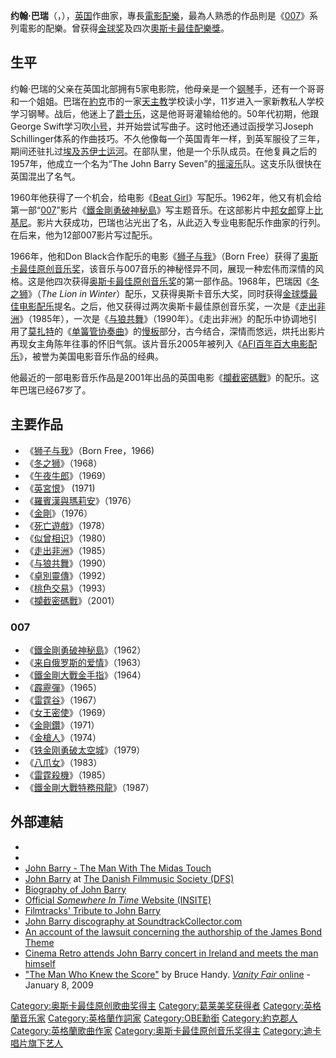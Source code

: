 {{noteTA
|G1=Movie}}
{{Infobox musical artist
| name = 约翰·巴瑞
| honorific_suffix= [[大英帝國勳章|KBE]]
| image = John-barry-2006.jpg
| image_size = 200px
| caption = 2006年9月，約翰·巴瑞在[[皇家阿爾伯特音樂廳|皇家阿爾伯特音樂廳]]
| landscape = yes
| background = non_performing_personnel
| birth_name = 約翰·巴瑞·普倫德加斯特
| birth_date = {{Birth date|1933|11|3}}
| birth_place = {{GB}}[[英格蘭|英格蘭]][[约克郡|约克郡]][[約克|約克]]
| death_date = {{Death date and age|2011|1|30|1933|11|3}}
| death_place = {{USA}}[[纽约州|纽约州]][[纳苏县_(纽约州)|纳苏县]][[牡蛎湾|牡蛎湾]]
| occupation = [[作曲家|作曲家]]、[[指揮|指揮]]
| instrument = [[鍵盤樂器|鍵盤樂器]]、[[鼓|鼓]]、[[口琴|口琴]]
| genre =[[電影配樂|電影配樂]]
| years_active = 1959–2006
}}
'''约翰·巴瑞'''（{{lang|en|John Barry}}，{{bd|1933年|11月3日|2011年|1月30日|catIdx=Barry, John}}），[[英国|英国]]作曲家，專長[[電影配樂|電影配樂]]，最為人熟悉的作品則是《[[007|007]]》系列電影的配樂。曾获得[[金球獎_(影視獎項)|金球奖]]及四次[[奧斯卡金像獎|奧斯卡]][[奧斯卡最佳配樂獎|最佳配樂獎]]。

==生平==
约翰·巴瑞的父亲在英国北部拥有5家电影院，他母亲是一个[[钢琴|钢琴]]手，还有一个哥哥和一个姐姐。巴瑞在[[約克|約克]]市的一家[[天主教|天主教]]学校读小学，11岁进入一家新教私人学校学习钢琴。战后，他迷上了[[爵士乐|爵士乐]]，这是他哥哥灌输给他的。50年代初期，他跟George Swift学习吹[[小号|小号]]，并开始尝试写曲子。这时他还通过函授学习Joseph Schillinger体系的作曲技巧。不久他像每一个英国青年一样，到英军服役了三年，期间还驻扎过[[埃及|埃及]][[苏伊士运河|苏伊士运河]]。在部队里，他是一个乐队成员。在他复員之后的1957年，他成立一个名为“The John Barry Seven”的[[摇滚乐|摇滚乐]]队。这支乐队很快在英国混出了名气。

1960年他获得了一个机会，给电影《[[Beat_Girl|Beat Girl]]》写配乐。1962年，他又有机会给第一部“[[007|007]]”影片《[[鐵金剛勇破神秘島|鐵金剛勇破神秘島]]》写主题音乐。在这部影片中[[邦女郎|邦女郎]]穿上[[比基尼泳衣|比基尼]]。影片大获成功，巴瑞也沾光出了名，从此迈入专业电影配乐作曲家的行列。在后来，他为12部007影片写过配乐。

1966年，他和Don Black合作配乐的电影《[[狮子与我|狮子与我]]》（Born Free）获得了[[奥斯卡最佳原创音乐奖|奥斯卡最佳原创音乐奖]]，该音乐与007音乐的神秘怪异不同，展现一种宏伟而深情的风格。这是他四次获得[[奥斯卡最佳原创音乐奖|奥斯卡最佳原创音乐奖]]的第一部作品。1968年，巴瑞因《[[冬之狮|冬之狮]]》（''The Lion in Winter''）配乐，又获得奥斯卡音乐大奖，同时获得[[金球獎_(影視獎項)|金球獎]][[金球獎最佳電影配樂|最佳电影配乐]]提名。之后，他又获得过两次奥斯卡最佳原创音乐奖，一次是《[[走出非洲|走出非洲]]》（1985年），一次是《[[与狼共舞|与狼共舞]]》（1990年）。《走出非洲》的配乐中协调地引用了[[莫扎特|莫扎特]]的《[[单簧管协奏曲_(莫扎特)|单簧管协奏曲]]》的[[慢板|慢板]]部分，古今结合，深情而悠远，烘托出影片再现女主角陈年往事的怀旧气氛。该片音乐2005年被列入《[[AFI百年百大电影配乐|AFI百年百大电影配乐]]》，被誉为美国电影音乐作品的经典。

他最近的一部电影音乐作品是2001年出品的英国电影《[[攔截密碼戰|攔截密碼戰]]》的配乐。这年巴瑞已经67岁了。

==主要作品==
*《[[狮子与我|狮子与我]]》（Born Free，1966)
*《[[冬之狮|冬之狮]]》（1968）
*《[[午夜牛郎|午夜牛郎]]》（1969）
*《[[英宮恨|英宮恨]]》 (1971)
*《[[羅賓漢與瑪莉安|羅賓漢與瑪莉安]]》（1976）
*《[[金剛_(1976年電影))|金剛]]》（1976） 
*《[[死亡遊戲|死亡遊戲]]》（1978）
*《[[似曾相识|似曾相识]]》（1980）
*《[[走出非洲|走出非洲]]》（1985）
*《[[与狼共舞|与狼共舞]]》（1990）
*《[[卓别林_(电影)|卓別靈傳]]》（1992）
*《[[桃色交易|桃色交易]]》（1993）
*《[[攔截密碼戰|攔截密碼戰]]》（2001）

===007===
*《[[鐵金剛勇破神秘島|鐵金剛勇破神秘島]]》（1962）
*《[[来自俄罗斯的爱情|来自俄罗斯的爱情]]》（1963）
*《[[鐵金剛大戰金手指|鐵金剛大戰金手指]]》（1964）
*《[[霹靂彈|霹靂彈]]》（1965）
*《[[雷霆谷|雷霆谷]]》（1967）
*《[[女王密使|女王密使]]》（1969）
*《[[金剛鑽|金剛鑽]]》（1971）
*《[[金槍人|金槍人]]》（1974）
*《[[铁金刚勇破太空城|铁金刚勇破太空城]]》（1979）
*《[[八爪女|八爪女]]》（1983）
*《[[雷霆殺機|雷霆殺機]]》（1985）
*《[[鐵金剛大戰特務飛龍|鐵金剛大戰特務飛龍]]》（1987）

==外部連結==
* {{imdb name|id=0000290}}
* {{douban people|1041275}}
* [http://www.johnbarry.org.uk/ John Barry - The Man With The Midas Touch] {{Wayback|url=http://www.johnbarry.org.uk/ |date=20210221111215 }}
* [http://www.filmmusic.dk/?side=johnbarry&l=uk John Barry] {{Wayback|url=http://www.filmmusic.dk/?side=johnbarry&l=uk |date=20200320194309 }} at [http://www.filmmusic.dk/?side=forside&l=uk The Danish Filmmusic Society (DFS)] {{Wayback|url=http://www.filmmusic.dk/?side=forside&l=uk |date=20210226001843 }}
* [http://www.mfiles.co.uk/Composers/John-Barry.htm Biography of John Barry] {{Wayback|url=http://www.mfiles.co.uk/Composers/John-Barry.htm |date=20210126060137 }}
* [http://www.somewhereintime.tv/ Official ''Somewhere In Time'' Website (INSITE)] {{Wayback|url=http://www.somewhereintime.tv/ |date=20210419043504 }}
* [http://www.filmtracks.com/composers/barry.shtml Filmtracks' Tribute to John Barry] {{Wayback|url=http://www.filmtracks.com/composers/barry.shtml |date=20201125044306 }}
* [http://www.soundtrackcollector.com/catalog/composerdetail.php?composerid=80 John Barry discography at SoundtrackCollector.com] {{Wayback|url=http://www.soundtrackcollector.com/catalog/composerdetail.php?composerid=80 |date=20210410052327 }}
* [http://www.jollinger.com/barry/lawsuit.htm An account of the lawsuit concerning the authorship of the James Bond Theme] {{Wayback|url=http://www.jollinger.com/barry/lawsuit.htm |date=20210211232132 }}
* [http://www.cinemaretro.com/index.php?/archives/2108-CINEMA-RETROS-JOHN-EXSHAW-ATTENDS-JOHN-BARRY-CONCERT-IN-DUBLIN-AND-MEETS-THE-MAN-HIMSELF.html Cinema Retro attends John Barry concert in Ireland and meets the man himself] {{Wayback|url=http://www.cinemaretro.com/index.php?%2Farchives%2F2108-CINEMA-RETROS-JOHN-EXSHAW-ATTENDS-JOHN-BARRY-CONCERT-IN-DUBLIN-AND-MEETS-THE-MAN-HIMSELF.html |date=20191226113913 }}
* [http://www.vanityfair.com/culture/features/2009/02/john-barry200902 "The Man Who Knew the Score"] {{Wayback|url=http://www.vanityfair.com/culture/features/2009/02/john-barry200902 |date=20130715084935 }} by Bruce Handy.  [[Vanity_Fair_(magazine)|''Vanity Fair'' online]] - January 8, 2009
{{奥斯卡最佳原创音乐奖}}
{{金球奖最佳原创配乐奖}}
{{英国电影学院奖终身成就奖}}
{{Authority control}}
{{DEFAULTSORT:Barry, John}}
[[Category:奥斯卡最佳原创歌曲奖得主|Category:奥斯卡最佳原创歌曲奖得主]]
[[Category:葛莱美奖获得者|Category:葛莱美奖获得者]]
[[Category:英格蘭音乐家|Category:英格蘭音乐家]]
[[Category:英格蘭作詞家|Category:英格蘭作詞家]]
[[Category:OBE勳銜|Category:OBE勳銜]]
[[Category:約克郡人|Category:約克郡人]]
[[Category:英格蘭歌曲作家|Category:英格蘭歌曲作家]]
[[Category:奥斯卡最佳原创音乐奖得主|Category:奥斯卡最佳原创音乐奖得主]]
[[Category:迪卡唱片旗下艺人|Category:迪卡唱片旗下艺人]]